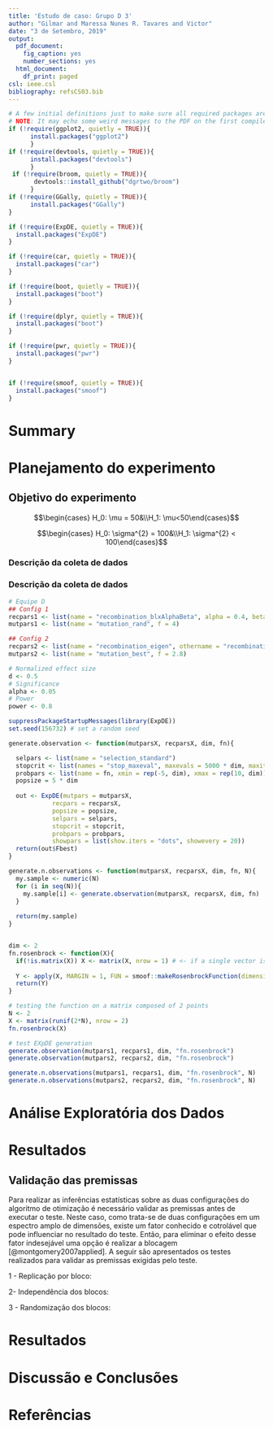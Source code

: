 ```yaml
---
title: 'Estudo de caso: Grupo D 3'
author: "Gilmar and Maressa Nunes R. Tavares and Victor"
date: "3 de Setembro, 2019"
output:
  pdf_document:
    fig_caption: yes
    number_sections: yes
  html_document:
    df_print: paged
csl: ieee.csl
bibliography: refsCS03.bib
---
```


```r
# A few initial definitions just to make sure all required packages are installed. Change as needed.
# NOTE: It may echo some weird messages to the PDF on the first compile (package installation messages). Run twice and the problem will (hopefully) go away.
if (!require(ggplot2, quietly = TRUE)){
      install.packages("ggplot2")
      }
if (!require(devtools, quietly = TRUE)){
      install.packages("devtools")
      }
 if (!require(broom, quietly = TRUE)){
       devtools::install_github("dgrtwo/broom")
      }
if (!require(GGally, quietly = TRUE)){
      install.packages("GGally")
}

if (!require(ExpDE, quietly = TRUE)){
  install.packages("ExpDE")
}

if (!require(car, quietly = TRUE)){
  install.packages("car")
}

if (!require(boot, quietly = TRUE)){
  install.packages("boot")
}

if (!require(dplyr, quietly = TRUE)){
  install.packages("boot")
}

if (!require(pwr, quietly = TRUE)){
  install.packages("pwr")
}


if (!require(smoof, quietly = TRUE)){
  install.packages("smoof")
}


```

# Summary


# Planejamento do experimento


## Objetivo do experimento


$$\begin{cases} H_0: \mu = 50&\\H_1: \mu<50\end{cases}$$

$$\begin{cases} H_0: \sigma^{2} = 100&\\H_1: \sigma^{2} < 100\end{cases}$$


### Descrição da coleta de dados


### Descrição da coleta de dados

```r
# Equipe D
## Config 1
recpars1 <- list(name = "recombination_blxAlphaBeta", alpha = 0.4, beta = 0.4)
mutpars1 <- list(name = "mutation_rand", f = 4)

## Config 2
recpars2 <- list(name = "recombination_eigen", othername = "recombination_bin", cr = 0.9)
mutpars2 <- list(name = "mutation_best", f = 2.8)

# Normalized effect size
d <- 0.5
# Significance
alpha <- 0.05
# Power
power <- 0.8

```

```r
suppressPackageStartupMessages(library(ExpDE))
set.seed(156732) # set a random seed

generate.observation <- function(mutparsX, recparsX, dim, fn){

  selpars <- list(name = "selection_standard")
  stopcrit <- list(names = "stop_maxeval", maxevals = 5000 * dim, maxiter = 100 * dim)
  probpars <- list(name = fn, xmin = rep(-5, dim), xmax = rep(10, dim))
  popsize = 5 * dim
  
  out <- ExpDE(mutpars = mutparsX,
            recpars = recparsX,
            popsize = popsize,
            selpars = selpars,
            stopcrit = stopcrit,
            probpars = probpars,
            showpars = list(show.iters = "dots", showevery = 20))
  return(out$Fbest)
}

generate.n.observations <- function(mutparsX, recparsX, dim, fn, N){
  my.sample <- numeric(N)
  for (i in seq(N)){
    my.sample[i] <- generate.observation(mutparsX, recparsX, dim, fn)
  }
  
  return(my.sample)
}


dim <- 2
fn.rosenbrock <- function(X){
  if(!is.matrix(X)) X <- matrix(X, nrow = 1) # <- if a single vector is passed as X
  
  Y <- apply(X, MARGIN = 1, FUN = smoof::makeRosenbrockFunction(dimensions = dim))
  return(Y)
}

# testing the function on a matrix composed of 2 points
N <- 2
X <- matrix(runif(2*N), nrow = 2)
fn.rosenbrock(X)

# test EXpDE generation
generate.observation(mutpars1, recpars1, dim, "fn.rosenbrock")
generate.observation(mutpars2, recpars2, dim, "fn.rosenbrock")

generate.n.observations(mutpars1, recpars1, dim, "fn.rosenbrock", N)
generate.n.observations(mutpars2, recpars2, dim, "fn.rosenbrock", N)

```


# Análise Exploratória dos Dados





# Resultados

## Validação das premissas

Para realizar as inferências estatísticas sobre as duas configurações do algoritmo de otimização é necessário validar as premissas antes de executar o teste. Neste caso, como trata-se de duas configurações em um espectro amplo de dimensões, existe um fator conhecido e cotrolável que pode influenciar no resultado do teste. Então, para eliminar o efeito desse fator indesejável uma opção é realizar a blocagem [@montgomery2007applied]. A seguir são apresentados os testes realizados para validar as premissas exigidas pelo teste.


1 - Replicação por bloco: 


2- Independência dos blocos:


3 - Randomização dos blocos:



# Resultados


# Discussão e Conclusões






# Referências



